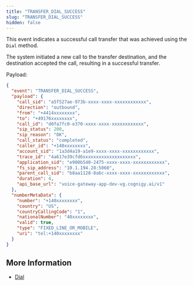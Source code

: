 ```yaml
---
title: "TRANSFER_DIAL_SUCCESS"
slug: "TRANSFER_DIAL_SUCCESS"
hidden: false
---
```


This event indicates a successful call transfer that was achieved using the `Dial` method. 

The system initiated a new call to the transfer destination, and the destination accepted the call, resulting in a successful transfer.

Payload:

```json
{
  "event": "TRANSFER_DIAL_SUCCESS",
  "payload": {
    "call_sid": "a5f527ae-973b-xxxx-xxxx-xxxxxxxxxxxx",
    "direction": "outbound",
    "from": "+4414xxxxxxxx",
    "to": "+49176xxxxxxxx",
    "call_id": "d0fa7fc0-e370-xxxx-xxxx-xxxxxxxxxxxx",
    "sip_status": 200,
    "sip_reason": "OK",
    "call_status": "completed",
    "caller_id": "+140xxxxxxxx",
    "account_sid": "1a3d4a19-a1e9-xxxx-xxxx-xxxxxxxxxxxx",
    "trace_id": "4a617e39cfd6xxxxxxxxxxxxxxxxxxxx",
    "application_sid": "e900b540-2475-xxxx-xxxx-xxxxxxxxxxxx",
    "fs_sip_address": "10.1.194.28:5060",
    "parent_call_sid": "b8aa1128-8a6c-xxxx-xxxx-xxxxxxxxxxxx",
    "duration": 4,
    "api_base_url": "voice-gateway-app-dev-vg.cognigy.ai/v1"
  },
  "numberMetaData": {
    "number": "+140xxxxxxxx",
    "country": "US",
    "countryCallingCode": "1",
    "nationalNumber": "40xxxxxxxx",
    "valid": true,
    "type": "FIXED_LINE_OR_MOBILE",
    "uri": "tel:+140xxxxxxxx"
  }
}
```
## More Information

- [Dial](/voice-gateway/references/verbs/dial)